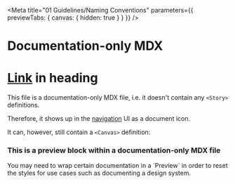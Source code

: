 
<Meta title="01 Guidelines/Naming Conventions" parameters={{ previewTabs: { canvas: { hidden: true } } }} />

# Documentation-only MDX

# [Link](http://https://storybook.js.org/) in heading

This file is a documentation-only MDX file, i.e. it doesn't contain any `<Story>` definitions.

Therefore, it shows up in the [navigation](https://github.com/) UI as a document icon.

It can, however, still contain a `<Canvas>` definition:

<Canvas>
  <div>
    <h3>This is a preview block within a documentation-only MDX file</h3>
    <p>
      You may need to wrap certain documentation in a `Preview` in order to reset the styles for use
      cases such as documenting a design system.
    </p>
  </div>
</Canvas>